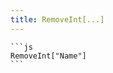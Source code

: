 ```yaml
---
title: RemoveInt[...]
---
```



<FunctDescription text="Esta função permite remover uma variável caso ela exista." />

<TitleContent title="Parâmetros:">
  <FunctParam type="string" name="VARIABLE" comment="Nome da variável." />
</TitleContent>

<TitleContent title="Exemplos:">
  <FunctExample>

    ```js
    RemoveInt["Name"]
    ```

  </FunctExample>
</TitleContent>

<TitleContent title="Retornos:">
  <FunctReturnType
    success="Retorna um boolean (true) se a variável foi removida."
    typeSuccess="bool"
    error="Retorna um boolean (false) se a variável nao foi removida ou se não existia uma variável com esse nome."
    typeError="bool"
  />
</TitleContent>
